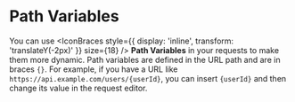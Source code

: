 
# Path Variables

You can use <IconBraces style={{ display: 'inline', transform: 'translateY(-2px)' }} size={18} /> **Path Variables** in your requests to make them more dynamic. Path variables are defined in the URL path and are in braces `{}`. For example, if you have a URL like `https://api.example.com/users/{userId}`, you can insert `{userId}` and then change its value in the request editor.